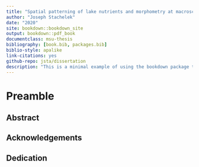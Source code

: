 ```yaml
--- 
title: "Spatial patterning of lake nutrients and morphometry at macroscales: importance of regional factors and aquatic-terrestrial linkages"
author: "Joseph Stachelek"
date: "2020"
site: bookdown::bookdown_site
output: bookdown::pdf_book
documentclass: msu-thesis
bibliography: [book.bib, packages.bib]
biblio-style: apalike
link-citations: yes
github-repo: jsta/dissertation
description: "This is a minimal example of using the bookdown package to write a book. The output format for this example is bookdown::gitbook."
---
```


# Preamble

## Abstract

## Acknowledgements

## Dedication

